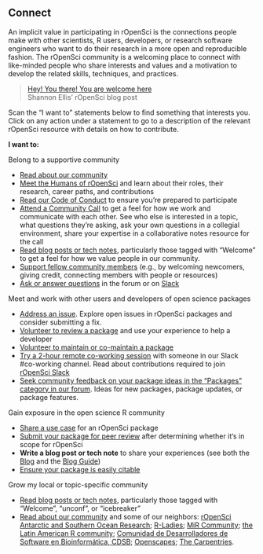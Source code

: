 ## Connect {#connect}

An implicit value in participating in rOpenSci is the connections people make with other scientists, R users, developers, or research software engineers who want to do their research in a more open and reproducible fashion. The rOpenSci community is a welcoming place to connect with like-minded people who share interests and values and a motivation to develop the related skills, techniques, and practices. 

> [Hey! You there! You are welcome here](https://ropensci.org/blog/2017/06/23/community/)
> <br>
> Shannon Ellis' rOpenSci blog post

Scan the “I want to” statements below to find something that interests you. Click on any action under a statement to go to a description of the relevant rOpenSci resource with details on how to contribute.

**I want to:**

Belong to a supportive community

*   [Read about our community](#community)
*   [Meet the Humans of rOpenSci](#humans) and learn about their roles, their research, career paths, and contributions
*   [Read our Code of Conduct](#conduct) to ensure you’re prepared to participate
*   [Attend a Community Call](#commcalls) to get a feel for how we work and communicate with each other. See who else is interested in a topic, what questions they’re asking, ask your own questions in a collegial environment, share your expertise in a collaborative notes resource for the call
*   [Read blog posts or tech notes](#blog), particularly those tagged with “Welcome” to get a feel for how we value people in our community.
*   [Support fellow community members](#channels) (e.g., by welcoming newcomers, giving credit, connecting members with people or resources)
*   [Ask or answer questions](#channels) in the forum or on [Slack](#channels-slack)


Meet and work with other users and developers of open science packages

*   [Address an issue](#issues). Explore open issues in rOpenSci packages and consider submitting a fix. 
*   [Volunteer to review a package](#devguide) and use your experience to help a developer
*   [Volunteer to maintain or co-maintain a package](#devguide)
*   [Try a 2-hour remote co-working session](#channels-slack) with someone in our Slack #co-working channel. Read about contributions required to join [rOpenSci Slack](#channels-slack)
*   [Seek community feedback on your package ideas in the “Packages” category in our forum](#channels-forum). Ideas for new packages, package updates, or package features.


Gain exposure in the open science R community

*   [Share a use case](#usecases) for an rOpenSci package
*   [Submit your package for peer review](#devguide) after determining whether it‘s in scope for rOpenSci
*   **Write a blog post or tech note** to share your experiences (see both the [Blog](#blog) and the [Blog Guide](#blogguide)) 
*   [Ensure your package is easily citable](#devguide)


Grow my local or topic-specific community

*   [Read blog posts or tech notes](#blog), particularly those tagged with “Welcome”, “unconf”, or “icebreaker”
*   [Read about our community](#community) and some of our neighbors: [rOpenSci Antarctic and Southern Ocean Research](https://ropensci.org/blog/2018/11/13/antarctic/); [R-Ladies](https://rladies.org/); [MiR Community](https://medium.com/@doritolay/introducing-mir-a-community-for-underrepresented-users-of-r-7560def7d861); [the Latin American R community](https://www.r-consortium.org/blog/2020/07/07/latin-american-communities-and-organizations-at-user2020); [Comunidad de Desarrolladores de Software en Bioinformática, CDSB](https://comunidadbioinfo.github.io/post/csdb-story-of-a-diversity-and-outreach-hotspot-in-mexico/); [Openscapes](https://www.openscapes.org/); [The Carpentries](https://carpentries.org/).
